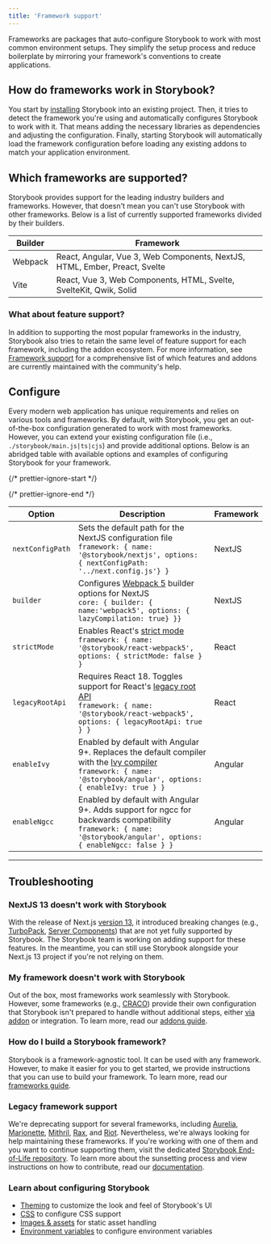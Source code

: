 ```yaml
---
title: 'Framework support'
---
```


Frameworks are packages that auto-configure Storybook to work with most common environment setups. They simplify the setup process and reduce boilerplate by mirroring your framework's conventions to create applications.

## How do frameworks work in Storybook?

You start by [installing](../get-started/install.md) Storybook into an existing project. Then, it tries to detect the framework you're using and automatically configures Storybook to work with it. That means adding the necessary libraries as dependencies and adjusting the configuration. Finally, starting Storybook will automatically load the framework configuration before loading any existing addons to match your application environment.

## Which frameworks are supported?

Storybook provides support for the leading industry builders and frameworks. However, that doesn't mean you can't use Storybook with other frameworks. Below is a list of currently supported frameworks divided by their builders.

| Builder | Framework                                                                  |
| ------- | -------------------------------------------------------------------------- |
| Webpack | React, Angular, Vue 3, Web Components, NextJS, HTML, Ember, Preact, Svelte |
| Vite    | React, Vue 3, Web Components, HTML, Svelte, SvelteKit, Qwik, Solid         |

### What about feature support?

In addition to supporting the most popular frameworks in the industry, Storybook also tries to retain the same level of feature support for each framework, including the addon ecosystem. For more information, see [Framework support](./frameworks-feature-support.md) for a comprehensive list of which features and addons are currently maintained with the community's help.

## Configure

Every modern web application has unique requirements and relies on various tools and frameworks. By default, with Storybook, you get an out-of-the-box configuration generated to work with most frameworks. However, you can extend your existing configuration file (i.e., `./storybook/main.js|ts|cjs`) and provide additional options. Below is an abridged table with available options and examples of configuring Storybook for your framework.

{/* prettier-ignore-start */}

<CodeSnippets path="main-config-framework.md" />

{/* prettier-ignore-end */}

| Option           | Description                                                                                                                                                                                                                                                 | Framework |
| ---------------- | ----------------------------------------------------------------------------------------------------------------------------------------------------------------------------------------------------------------------------------------------------------- | --------- |
| `nextConfigPath` | Sets the default path for the NextJS configuration file<br />`framework: { name: '@storybook/nextjs', options: { nextConfigPath: '../next.config.js'} }`                                                                                                     | NextJS    |
| `builder`        | Configures [Webpack 5](../builders/webpack.md) builder options for NextJS<br /> `core: { builder: { name:'webpack5', options: { lazyCompilation: true} }}`                                                                                                   | NextJS    |
| `strictMode`     | Enables React's [strict mode](https://reactjs.org/docs/strict-mode.html)<br />`framework: { name: '@storybook/react-webpack5', options: { strictMode: false } }`                                                                                             | React     |
| `legacyRootApi`  | Requires React 18. Toggles support for React's [legacy root API](https://reactjs.org/blog/2022/03/08/react-18-upgrade-guide.html#updates-to-client-rendering-apis)<br />`framework: { name: '@storybook/react-webpack5', options: { legacyRootApi: true } }` | React     |
| `enableIvy`      | Enabled by default with Angular 9+. Replaces the default compiler with the [Ivy compiler](https://docs.angular.lat/guide/ivy)<br />`framework: { name: '@storybook/angular', options: { enableIvy: true } }`                                                 | Angular   |
| `enableNgcc`     | Enabled by default with Angular 9+. Adds support for ngcc for backwards compatibility<br />`framework: { name: '@storybook/angular', options: { enableNgcc: false } }`                                                                                       | Angular   |

***

## Troubleshooting

### NextJS 13 doesn't work with Storybook

With the release of Next.js [version 13](https://nextjs.org/blog/next-13), it introduced breaking changes (e.g., [TurboPack](https://turbo.build/pack), [Server Components](https://nextjs.org/docs/advanced-features/react-18/server-components)) that are not yet fully supported by Storybook. The Storybook team is working on adding support for these features. In the meantime, you can still use Storybook alongside your Next.js 13 project if you're not relying on them.

### My framework doesn't work with Storybook

Out of the box, most frameworks work seamlessly with Storybook. However, some frameworks (e.g., [CRACO](https://craco.js.org/)) provide their own configuration that Storybook isn't prepared to handle without additional steps, either [via addon](../addons/writing-presets.md) or integration. To learn more, read our [addons guide](../addons/index.md).

### How do I build a Storybook framework?

Storybook is a framework-agnostic tool. It can be used with any framework. However, to make it easier for you to get started, we provide instructions that you can use to build your framework. To learn more, read our [frameworks guide](../contribute/framework.md).

### Legacy framework support

We're deprecating support for several frameworks, including [Aurelia](https://github.com/aurelia/framework), [Marionette](https://github.com/marionettejs/backbone.marionette), [Mithril](https://github.com/MithrilJS/mithril.js), [Rax](https://github.com/alibaba/rax), and [Riot](https://github.com/riot/riot). Nevertheless, we're always looking for help maintaining these frameworks. If you're working with one of them and you want to continue supporting them, visit the dedicated [Storybook End-of-Life repository](https://github.com/storybook-eol). To learn more about the sunsetting process and view instructions on how to contribute, read our [documentation](../contribute/index.md).

### Learn about configuring Storybook

* [Theming](./theming.md) to customize the look and feel of Storybook's UI
* [CSS](./styling-and-css.md) to configure CSS support
* [Images & assets](./images-and-assets.md) for static asset handling
* [Environment variables](./environment-variables.md) to configure environment variables
